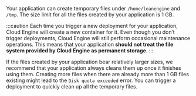 Your application can create temporary files under `/home/leanengine` and `/tmp`. The size limit for all the files created by your application is 1 GB.

:::caution
Each time you trigger a new deployment for your application, Cloud Engine will create a new container for it. Even though you don’t trigger deployments, Cloud Engine will still perform occasional maintenance operations. This means that your application **should not treat the file system provided by Cloud Engine as permanent storage**.
:::

If the files created by your application bear relatively larger sizes, we recommend that your application always cleans them up once it finishes using them. Creating more files when there are already more than 1 GB files existing might lead to the `Disk quota exceeded` error. You can trigger a deployment to quickly clean up all the temporary files.
